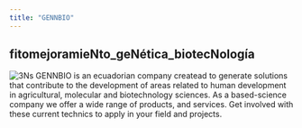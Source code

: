 ```yaml
---
title: "GENNBIO"
---
```


## fitomejoramieNto_geNética_biotecNología

![3Ns](C:\Users\Dell\Desktop\GENNBIO.github.io\GENNBIO web.png)
GENNBIO is an ecuadorian company createad to generate solutions that contribute to the development of areas related to human development in agricultural, molecular and biotechnology sciences. As a based-science company we offer a wide range of products, and services. Get involved with these current technics to apply in your field and projects.  



